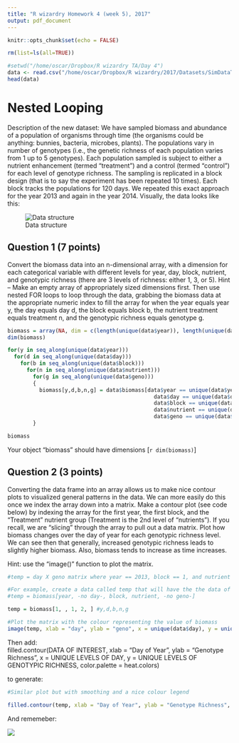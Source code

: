 ```yaml
---
title: "R wizardry Homework 4 (week 5), 2017"
output: pdf_document
---
```


```r
knitr::opts_chunk$set(echo = FALSE)
```


```r
rm(list=ls(all=TRUE))

#setwd("/home/oscar/Dropbox/R wizardry TA/Day 4")
data <- read.csv("/home/oscar/Dropbox/R wizardry/2017/Datasets/SimDataTrend.csv")
head(data)

```



# Nested Looping


Description of the new dataset: We have sampled biomass and abundance of a population of organisms through time (the organisms could be anything: bunnies, bacteria, microbes, plants). The populations vary in number of genotypes (i.e., the genetic richness of each population varies from 1 up to 5 genotypes). Each population sampled is subject to either a nutrient enhancement (termed “treatment”) and a control (termed “control”) for each level of genotype richness. The sampling is replicated in a block design (that is to say the experiment has been repeated 10 times). Each block tracks the populations for 120 days. We repeated this exact approach for the year 2013 and again in the year 2014. Visually, the data looks like this:

![Data structure](/home/oscar/Dropbox/R wizardry/2017/2017. Week 5. Flow control/data structure image.jpg)


## Question 1 (7 points)   
Convert the biomass data into an n-dimensional array, with a dimension for each categorical variable with different levels for year, day, block, nutrient, and genotypic richness (there are 3 levels of richness: either 1, 3, or 5). Hint – Make an empty array of appropriately sized dimensions first. Then use nested FOR loops to loop through the data, grabbing the biomass data at the appropriate numeric index to fill the array for when the year equals year y, the day equals day d, the block equals block b, the nutrient treatment equals treatment n, and the genotypic richness equals genotype g.


```r

biomass = array(NA, dim = c(length(unique(data$year)), length(unique(data$day)), length(unique(data$block)), length(unique(data$nutrient)), length(unique(data$geno))))
dim(biomass)

for(y in seq_along(unique(data$year)))
  for(d in seq_along(unique(data$day)))
    for(b in seq_along(unique(data$block)))
      for(n in seq_along(unique(data$nutrient)))
        for(g in seq_along(unique(data$geno)))
        {
          biomass[y,d,b,n,g] = data$biomass[data$year == unique(data$year)[y] & 
                                              data$day == unique(data$day)[d] & 
                                              data$block == unique(data$block)[b] & 
                                              data$nutrient == unique(data$nutrient)[n] & 
                                              data$geno == unique(data$geno)[g]]
        }

biomass

```

Your object "biomass" should have dimensions [`r dim(biomass)`]


## Question 2 (3 points) 
Converting the data frame into an array allows us to make nice contour plots to visualized general patterns in the data. We can more easily do this once we index the array down into a matrix. Make a contour plot (see code below) by indexing the array for the first year, the first block, and the “Treatment” nutrient group (Treatment is the 2nd level of “nutrients”). If you recall, we are “slicing” through the array to pull out a data matrix. Plot how biomass changes over the day of year for each genotypic richness level. We can see then that generally, increased genotypic richness leads to slightly higher biomass. Also, biomass tends to increase as time increases.

Hint: use the "image()" function to plot the matrix.

```r

#temp = day X geno matrix where year == 2013, block == 1, and nutrient == treatment

#For example, create a data called temp that will have the the data of interest
#temp = biomass[year, -no day-, block, nutrient, -no geno-]

temp = biomass[1, , 1, 2, ] #y,d,b,n,g

#Plot the matrix with the colour representing the value of biomass
image(temp, xlab = "day", ylab = "geno", x = unique(data$day), y = unique(data$geno))

```


Then add:   
filled.contour(DATA OF INTEREST, xlab = "Day of Year", ylab = "Genotype Richness", 
  x = UNIQUE LEVELS OF DAY, y = UNIQUE LEVELS OF GENOTYPIC RICHNESS, 
  color.palette = heat.colors)
  
to generate:

```r
#Similar plot but with smoothing and a nice colour legend

filled.contour(temp, xlab = "Day of Year", ylab = "Genotype Richness", x = unique(data$day), y = unique(data$geno), color.palette= heat.colors)

```



And rememeber:


![](/home/oscar/Dropbox/R wizardry/2017/2017. Week 5. Flow control/Screenshot from 2017-02-08 20:33:36.png)